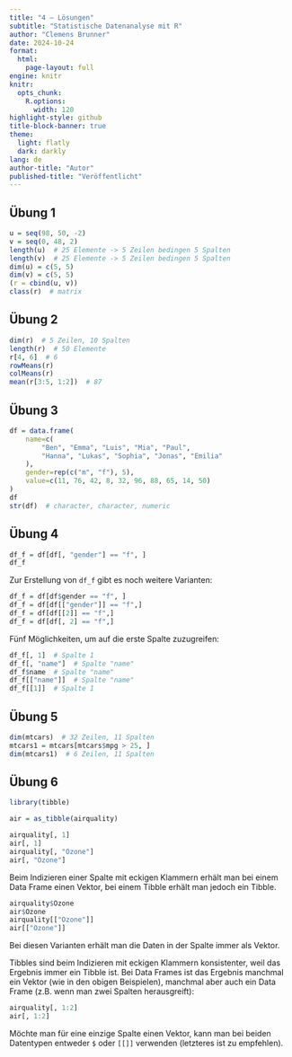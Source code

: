 ```yaml
---
title: "4 – Lösungen"
subtitle: "Statistische Datenanalyse mit R"
author: "Clemens Brunner"
date: 2024-10-24
format:
  html:
    page-layout: full
engine: knitr
knitr:
  opts_chunk: 
    R.options:
      width: 120
highlight-style: github
title-block-banner: true
theme:
  light: flatly
  dark: darkly
lang: de
author-title: "Autor"
published-title: "Veröffentlicht"
---
```


## Übung 1

```r
u = seq(98, 50, -2)
v = seq(0, 48, 2)
length(u)  # 25 Elemente -> 5 Zeilen bedingen 5 Spalten
length(v)  # 25 Elemente -> 5 Zeilen bedingen 5 Spalten
dim(u) = c(5, 5)
dim(v) = c(5, 5)
(r = cbind(u, v))
class(r)  # matrix
```


## Übung 2

```r
dim(r)  # 5 Zeilen, 10 Spalten
length(r)  # 50 Elemente
r[4, 6]  # 6
rowMeans(r)
colMeans(r)
mean(r[3:5, 1:2])  # 87
```


## Übung 3

```r
df = data.frame(
    name=c(
        "Ben", "Emma", "Luis", "Mia", "Paul",
        "Hanna", "Lukas", "Sophia", "Jonas", "Emilia"
    ),
    gender=rep(c("m", "f"), 5),
    value=c(11, 76, 42, 8, 32, 96, 88, 65, 14, 50)
)
df
str(df)  # character, character, numeric
```


## Übung 4

```r
df_f = df[df[, "gender"] == "f", ]
df_f
```

:::{.callout-note}
Zur Erstellung von `df_f` gibt es noch weitere Varianten:

```r
df_f = df[df$gender == "f", ]
df_f = df[df[["gender"]] == "f",]
df_f = df[df[[2]] == "f",]
df_f = df[df[, 2] == "f",]
```
:::

Fünf Möglichkeiten, um auf die erste Spalte zuzugreifen:

```r
df_f[, 1]  # Spalte 1
df_f[, "name"]  # Spalte "name"
df_f$name  # Spalte "name"
df_f[["name"]]  # Spalte "name"
df_f[[1]]  # Spalte 1
```


## Übung 5

```r
dim(mtcars)  # 32 Zeilen, 11 Spalten
mtcars1 = mtcars[mtcars$mpg > 25, ]
dim(mtcars1)  # 6 Zeilen, 11 Spalten
```


## Übung 6

```r
library(tibble)

air = as_tibble(airquality)
```

```r
airquality[, 1]
air[, 1]
airquality[, "Ozone"]
air[, "Ozone"]
```

Beim Indizieren einer Spalte mit eckigen Klammern erhält man bei einem Data Frame einen Vektor, bei einem Tibble erhält man jedoch ein Tibble.

```r
airquality$Ozone
air$Ozone
airquality[["Ozone"]]
air[["Ozone"]]
```

Bei diesen Varianten erhält man die Daten in der Spalte immer als Vektor.

Tibbles sind beim Indizieren mit eckigen Klammern konsistenter, weil das Ergebnis immer ein Tibble ist. Bei Data Frames ist das Ergebnis manchmal ein Vektor (wie in den obigen Beispielen), manchmal aber auch ein Data Frame (z.B. wenn man zwei Spalten herausgreift):

```r
airquality[, 1:2]
air[, 1:2]
```

Möchte man für eine einzige Spalte einen Vektor, kann man bei beiden Datentypen entweder `$` oder `[[]]` verwenden (letzteres ist zu empfehlen).
